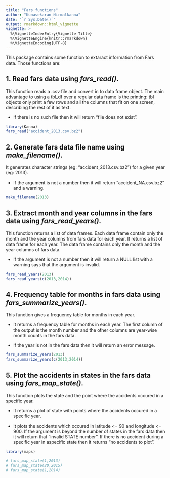 ```yaml
---
title: "Fars functions"
author: "Kunasekaran Nirmalkanna"
date: "`r Sys.Date()`"
output: rmarkdown::html_vignette
vignette: >
  %\VignetteIndexEntry{Vignette Title}
  %\VignetteEngine{knitr::rmarkdown}
  %\VignetteEncoding{UTF-8}
---
```


This package contains some function to extaract information from Fars data. Those functions are:


## 1. Read fars data using *fars_read()*.

This function reads a .csv file and convert in to \code{tbl} data frame object. The main advantage to using a tbl_df over a regular data frame is the printing: tbl objects only print a few rows and all the columns that fit on one screen, describing the rest of it as text.

* If there is no such file then it will return "file <filename> does not exist".

```r
library(Kanna)
fars_read("accident_2013.csv.bz2")
```


## 2. Generate fars data file name using *make_filename()*.

It generates character strings (eg: "accident_2013.csv.bz2") for
a given year (eg: 2013).

* If the argument is not a number then it will return "accident_NA.csv.bz2"
and a warning.

```r
make_filename(2013)
```



## 3. Extract month and year columns in the fars data using *fars_read_years()*.

This function returns a list of data frames. Each data frame contain only
the month and the year columns from fars data for each year. It returns a list of data frame for each year. The data frame contains only the month and the year columns of fars data.

* If the argument is not a number then it will return a NULL list with
a warning says that the argument is invalid.


```r
fars_read_years(2013)
fars_read_years(c(2013,2014))
```



## 4. Frequency table for months in fars data using *fars_summarize_years()*.

This function gives a frequency table for months in each year.

* It returns a frequency table for months in each year. The first column
of the output is the month number and the other columns are year-wise month
counts in the fars data.

* If the year is not in the fars data then it will return an error message.

```r
fars_summarize_years(2013)
fars_summarize_years(c(2013,2014))
```


## 5. Plot the accidents in states in the fars data using *fars_map_state()*.

This function plots the state and the point where the accidents
occured in a specific year.

* It returns a plot of state with points where the accidents
occured in a specific year.

* It plots the accidents which occured in latitude <= 90 and
longitude <= 900. If the argument \code{state.num} is beyond the number of
states in the fars data then it will return that "invalid STATE number".
If there is no accident during a specific year in  aspecific state then
it returns "no accidents to plot".

```r
library(maps)
```

```r
# fars_map_state(1,2013)
# fars_map_state(20,2015)
# fars_map_state(1,2014)
```
